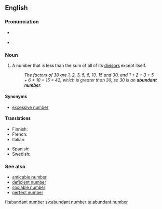 ==English==
{{wikipedia}}

===Pronunciation===
* {{a|RP}} {{IPA|/əˈbʌn.dn̩t ˈnʌm.bɚ/}}
* {{a|US}} {{IPA|/əˈbʌn.dn̩t ˈnʌm.bɚ/|/əˈbn̩.dn̩t ˈnʌm.bɚ/}}

===Noun===
{{en-noun}}

# {{context|number theory|lang=en}} A number that is less than the sum of all of its [[divisor]]s except itself.
#: ''The factors of 30 are 1, 2, 3, 5, 6, 10, 15 and 30, and 1 + 2 + 3 + 5 + 6 + 10 + 15 = 42, which is greater than 30, so 30 is an '''abundant number'''.''

====Synonyms====
* [[excessive number]]

====Translations====
{{trans-top|abundant number}}
* Finnish: {{t+|fi|runsas luku}}
* French: {{t|fr|nombre abondant|m}}
* Italian: {{t|it|numero abbondante|m}}
{{trans-mid}}
* Spanish: {{t|es|número abundante|m}}
* Swedish: {{t+|sv|ymnigt tal|n}}
{{trans-bottom}}

===See also===
* [[amicable number]]
* [[deficient number]]
* [[sociable number]]
* [[perfect number]]

[[fi:abundant number]]
[[sv:abundant number]]
[[ta:abundant number]]